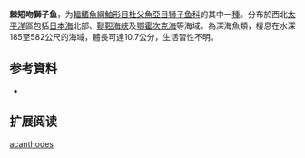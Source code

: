 {{Speciesbox
| name = 棘短吻獅子魚
| status = NE
| status_system = 
| image = 
| genus = Careproctus
| species = acanthodes
| authority = Gilbert & Burke, 1912
| synonyms = 
}}

'''棘短吻獅子鱼'''，为[[輻鰭魚綱|輻鰭魚綱]][[鮋形目|鮋形目]][[杜父魚亞目|杜父魚亞目]][[狮子鱼科|狮子鱼科]]的其中一[[種|種]]。分布於西北[[太平洋|太平洋]]區包括[[日本海|日本海]]北部、[[韃靼海峽|韃靼海峽]]及[[鄂霍次克海|鄂霍次克海]]等海域。為深海魚類，棲息在水深185至582公尺的海域，體長可達10.7公分，生活習性不明。

== 参考資料 ==
*{{FishBase_species|genus=Careproctus|species=acanthodes|year=2011|month=12}}

== 扩展阅读 ==
{{refbegin}}
{{wikispecies-inline|Careproctus acanthodes|棘短吻獅子魚}}
{{refend}}
{{Taxonbar|from=Q1870666}}

[[Category:吻獅子魚属|acanthodes]]


{{鮋形目小作品}}